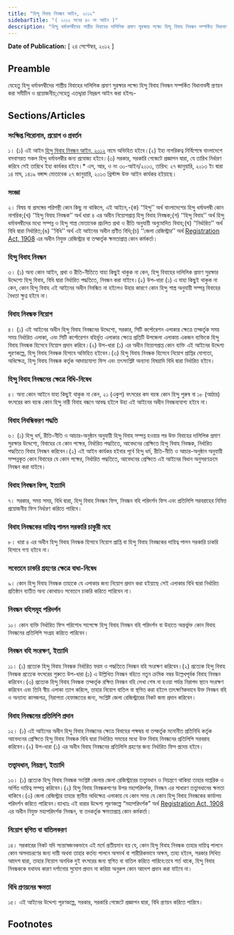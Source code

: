 ```yaml
---
title: "হিন্দু বিবাহ নিবন্ধন আইন, ২০১২"
sidebarTitle: "( ২০১২ সনের ৪০ নং আইন )"
description: "হিন্দু ধর্মাবলম্বীদের শাস্ত্রীয় বিবাহের দালিলিক প্রমাণ সুরক্ষার লক্ষ্যে হিন্দু বিবাহ নিবন্ধন সম্পর্কিত বিধানাবলী প্রণয়নের উদ্দেশ্যে প্রণীত আইন"
---
```


**Date of Publication:** [ ২৪ সেপ্টেম্বর, ২০১২ ]

## Preamble

যেহেতু হিন্দু ধর্মাবলম্বীদের শাস্ত্রীয় বিবাহের দালিলিক প্রমাণ সুরক্ষার লক্ষ্যে হিন্দু বিবাহ নিবন্ধন সম্পর্কিত বিধানাবলী প্রণয়ন করা সমীচীন ও প্রয়োজনীয়;সেহেতু এতদ্দ্বারা নিম্নরূপ আইন করা হইলঃ-

## Sections/Articles

### সংক্ষিপ্ত শিরোনাম, প্রয়োগ ও প্রবর্তন

১। (১) এই আইন [হিন্দু বিবাহ নিবন্ধন আইন, ২০১২](/act-1105.html "হিন্দু বিবাহ নিবন্ধন আইন, ২০১২") নামে অভিহিত হইবে।(২) ইহা নাগরিকত্ব নির্বিশেষে বাংলাদেশে বসবাসরত সকল হিন্দু ধর্মাবলম্বীর জন্য প্রযোজ্য হইবে।(৩) সরকার, সরকারি গেজেটে প্রজ্ঞাপন দ্বারা, যে তারিখ নির্ধারণ করিবে সেই তারিখে ইহা কার্যকর হইবে।\* এস, আর, ও নং ৩০-আইন/২০১৩, তারিখ: ২৭ জানুয়ারি, ২০১৩ ইং দ্বারা ১৪ মাঘ, ১৪১৯ বঙ্গাব্দ মোতাবেক ২৭ জানুয়ারি, ২০১৩ খ্রিস্টাব্দ উক্ত আইন কার্যকর হইয়াছে।

### সংজ্ঞা

২। বিষয় বা প্রসঙ্গের পরিপন্থী কোন কিছু না থাকিলে, এই আইনে,-(ক) ‘‘হিন্দু’’ অর্থ বাংলাদেশের হিন্দু ধর্মাবলম্বী কোন নাগরিক;(খ) ‘‘হিন্দু বিবাহ নিবন্ধক’’ অর্থ ধারা ৪ এর অধীন নিয়োগপ্রাপ্ত হিন্দু বিবাহ নিবন্ধক;(গ) ‘‘হিন্দু বিবাহ’’ অর্থ হিন্দু ধর্মাবলম্বীদের মধ্যে সম্পন্ন ও হিন্দু শাস্ত্র মোতাবেক প্রচলিত প্রথা ও রীতি অনুযায়ী অনুমোদিত বিবাহ;(ঘ) ‘‘নির্ধারিত’’ অর্থ বিধি দ্বারা নির্ধারিত;(ঙ) ‘‘বিধি’’ অর্থ এই আইনের অধীন প্রণীত বিধি;(চ) ‘‘জেলা রেজিস্ট্রার’’ অর্থ [Registration Act, 1908](/act-90.html "Registration Act, 1908") এর অধীন নিযুক্ত রেজিস্ট্রার বা তদ্কর্তৃক ক্ষমতাপ্রাপ্ত কোন কর্মকর্তা।

### হিন্দু বিবাহ নিবন্ধন

৩। (১) অন্য কোন আইন, প্রথা ও রীতি-নীতিতে যাহা কিছুই থাকুক না কেন, হিন্দু বিবাহের দালিলিক প্রমাণ সুরক্ষার উদ্দেশ্যে হিন্দু বিবাহ, বিধি দ্বারা নির্ধারিত পদ্ধতিতে, নিবন্ধন করা যাইবে।(২) উপ-ধারা (১) এ যাহা কিছুই থাকুক না কেন, কোন হিন্দু বিবাহ এই আইনের অধীন নিবন্ধিত না হইলেও উহার কারণে কোন হিন্দু শাস্ত্র অনুযায়ী সম্পন্ন বিবাহের বৈধতা ক্ষুণ্ন হইবে না।

### বিবাহ নিবন্ধক নিয়োগ

৪। (১) এই আইনের অধীন হিন্দু বিবাহ নিবন্ধনের উদ্দেশ্যে, সরকার, সিটি কর্পোরেশন এলাকার ক্ষেত্রে তদ্কর্তৃক সময় সময় নির্ধারিত এলাকা, এবং সিটি কর্পোরেশন বহির্ভূত এলাকার ক্ষেত্রে প্রতিটি উপজেলা এলাকায় একজন ব্যক্তিকে হিন্দু বিবাহ নিবন্ধক হিসেবে নিয়োগ প্রদান করিবে।(২) উপ-ধারা (১) এর অধীন নিয়োগপ্রাপ্ত কোন ব্যক্তি এই আইনের উদ্দেশ্য পূরণকল্পে, হিন্দু বিবাহ নিবন্ধক হিসাবে অভিহিত হইবেন।(৩) হিন্দু বিবাহ নিবন্ধক হিসেবে নিয়োগ প্রাপ্তির যোগ্যতা, অধিক্ষেত্র, হিন্দু বিবাহ নিবন্ধক কর্তৃক আদায়যোগ্য ফিস এবং তৎসংশ্লিষ্ট অন্যান্য বিষয়াদি বিধি দ্বারা নির্ধারিত হইবে।

### হিন্দু বিবাহ নিবন্ধনের ক্ষেত্রে বিধি-নিষেধ

৫। অন্য কোন আইনে যাহা কিছুই থাকুক না কেন, ২১ (একুশ) বৎসরের কম বয়স্ক কোন হিন্দু পুরুষ বা ১৮ (আঠার) বৎসরের কম বয়স্ক কোন হিন্দু নারী বিবাহ বন্ধনে আবদ্ধ হইলে উহা এই আইনের অধীন নিবন্ধনযোগ্য হইবে না।

### বিবাহ নিবন্ধিকরণ পদ্ধতি

৬। (১) হিন্দু ধর্ম, রীতি-নীতি ও আচার-অনুষ্ঠান অনুযায়ী হিন্দু বিবাহ সম্পন্ন হওয়ার পর উক্ত বিবাহের দালিলিক প্রমাণ সুরক্ষার উদ্দেশ্যে, বিবাহের যে কোন পক্ষের, নির্ধারিত পদ্ধতিতে, আবেদনের প্রেক্ষিতে হিন্দু বিবাহ নিবন্ধক, নির্ধারিত পদ্ধতিতে বিবাহ নিবন্ধন করিবেন।(২) এই আইন কার্যকর হইবার পূর্বে হিন্দু ধর্ম, রীতি-নীতি ও আচার-অনুষ্ঠান অনুযায়ী সম্পন্নকৃত কোন বিবাহের যে কোন পক্ষের, নির্ধারিত পদ্ধতিতে, আবেদনের প্রেক্ষিতে এই আইনের বিধান অনুসরণক্রমে নিবন্ধন করা যাইবে।

### বিবাহ নিবন্ধন ফিস, ইত্যাদি

৭। সরকার, সময় সময়, বিধি দ্বারা, হিন্দু বিবাহ নিবন্ধন ফিস, নিবন্ধন বহি পরিদর্শন ফিস এবং প্রতিলিপি সরবরাহের নিমিত্ত প্রয়োজনীয় ফিস নির্ধারণ করিতে পারিবে।

### বিবাহ নিবন্ধকের দায়িত্ব পালন সরকারি চাকুরী নহে

৮। ধারা ৪ এর অধীন হিন্দু বিবাহ নিবন্ধক হিসাবে নিয়োগ প্রাপ্তি বা হিন্দু বিবাহ নিবন্ধকের দায়িত্ব পালন সরকারি চাকরি হিসাবে গণ্য হইবে না।

### সবেতনে চাকরি গ্রহণের ক্ষেত্রে বাধা-নিষেধ

৯। কোন হিন্দু বিবাহ নিবন্ধক তাহাকে যে এলাকার জন্য নিয়োগ প্রদান করা হইয়াছে সেই এলাকার বিধি দ্বারা নির্ধারিত প্রতিষ্ঠান ব্যতীত অন্য কোথায়ও সবেতনে চাকরি করিতে পারিবেন না।

### নিবন্ধন বহিসমূহ পরিদর্শন

১০। কোন ব্যক্তি নির্ধারিত ফিস পরিশোধ সাপেক্ষে হিন্দু বিবাহ নিবন্ধন বহি পরিদর্শন বা উহাতে অন্তর্ভুক্ত কোন বিবাহ নিবন্ধনের প্রতিলিপি সংগ্রহ করিতে পারিবেন।

### নিবন্ধন বহি সংরক্ষণ, ইত্যাদি

১১। (১) প্রত্যেক হিন্দু বিবাহ নিবন্ধক নির্ধারিত ফরম ও পদ্ধতিতে নিবন্ধন বহি সংরক্ষণ করিবেন।(২) প্রত্যেক হিন্দু বিবাহ নিবন্ধক প্রত্যেক বৎসরের শুরুতে উপ-ধারা (১) এ উল্লিখিত নিবন্ধন বহিতে নতুন ক্রমিক নম্বর উল্লেখপূর্বক বিবাহ নিবন্ধন করিবেন।(৩) প্রত্যেক হিন্দু বিবাহ নিবন্ধক তদ্কর্তৃক রক্ষিত নিবন্ধন বহি লেখা শেষ না হওয়া পর্যন্ত নিরাপদ স্থানে সংরক্ষণ করিবেন এবং তিনি স্বীয় এলাকা ত্যাগ করিলে, তাহার নিয়োগ বাতিল বা স্থগিত করা হইলে তাৎক্ষণিকভাবে উক্ত নিবন্ধন বহি ও অন্যান্য কাগজপত্র, নিরাপত্তা হেফাজতের জন্য, সংশ্লিষ্ট জেলা রেজিস্ট্রারের নিকট জমা প্রদান করিবেন।

### বিবাহ নিবন্ধনের প্রতিলিপি প্রদান

১২। (১) এই আইনের অধীন হিন্দু বিবাহ নিবন্ধনের ক্ষেত্রে বিবাহের পক্ষদ্বয় বা তদ্কর্তৃক মনোনীত প্রতিনিধি কর্তৃক আবেদনের প্রেক্ষিতে হিন্দু বিবাহ নিবন্ধক বিধি দ্বারা নির্ধারিত সময়ের মধ্যে উক্ত বিবাহ নিবন্ধনের প্রতিলিপি সরবরাহ করিবেন।(২) উপ-ধারা (১) এর অধীন বিবাহ নিবন্ধনের প্রতিলিপি গ্রহণের জন্য নির্ধারিত ফিস প্রদেয় হইবে।

### তত্ত্বাবধান, নিয়ন্ত্রণ, ইত্যাদি

১৩। (১) প্রত্যেক হিন্দু বিবাহ নিবন্ধক সংশ্লিষ্ট জেলার জেলা রেজিস্ট্রারের তত্ত্বাবধান ও নিয়ন্ত্রণে থাকিয়া তাহার দাপ্তরিক ও অর্পিত দায়িত্ব সম্পন্ন করিবেন।(২) হিন্দু বিবাহ নিবন্ধকগণের উপর মহাপরিদর্শক, নিবন্ধন এর সাধারণ তত্ত্বাবধানের ক্ষমতা থাকিবে।(৩) জেলা রেজিস্ট্রার তাহার স্থানীয় অধিক্ষেত্র এলাকায় যে কোন সময় যে কোন হিন্দু বিবাহ নিবন্ধকের কার্যালয় পরিদর্শন করিতে পারিবেন।ব্যাখ্যাঃ এই ধারার উদ্দেশ্য পূরণকল্পে “মহাপরিদর্শক” অর্থ [Registration Act, 1908](/act-90.html "Registration Act, 1908") এর অধীন নিযুক্ত মহাপরিদর্শক নিবন্ধন, বা তদকর্তৃক ক্ষমতাপ্রাপ্ত কোন কর্মকর্তা।

### নিয়োগ স্থগিত বা বাতিলকরণ

১৪। সরকারের নিকট যদি সন্তোষজনকভাবে এই মর্মে প্রতীয়মান হয় যে, কোন হিন্দু বিবাহ নিবন্ধক তাহার দায়িত্ব পালনে কোন অসদাচরণের জন্য দায়ী অথবা তাহার কর্তব্য পালনে অসমর্থ বা শারীরিকভাবে অক্ষম, তাহা হইলে, সরকার লিখিত আদেশ দ্বারা, তাহার নিয়োগ অনধিক দুই বৎসরের জন্য স্থগিত বা বাতিল করিতে পারিবে:তবে শর্ত থাকে, হিন্দু বিবাহ নিবন্ধককে যথাযথ কারণ দর্শানোর সুযোগ প্রদান না করিয়া অনুরুপ কোন আদেশ প্রদান করা যাইবে না।

### বিধি প্রণয়নের ক্ষমতা

১৫। এই আইনের উদ্দেশ্য পূরণকল্পে, সরকার, সরকারি গেজেটে প্রজ্ঞাপন দ্বারা, বিধি প্রণয়ন করিতে পারিবে।

## Footnotes

